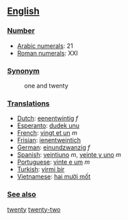== [[English]] ==

=== [[Number]] ===

*[[w:Arabic Numerals|Arabic numerals]]: 21
*[[w:Roman numerals|Roman numerals]]: XXI

=== [[Synonym]] ===
:one and twenty

=== [[Translations]] ===

*[[Dutch]]: [[eenentwintig]] ''f''
*[[Esperanto]]: [[dudek unu]]
*[[French]]: [[vingt et un]] ''m''
*[[Frisian]]: [[ienentweintich]]
*[[German]]: [[einundzwanzig]] ''f''
*[[Spanish]]: [[veintiuno]] ''m'', [[veinte y uno]] ''m''
*[[Portuguese]]: [[vinte e um]] ''m''
*[[Turkish]]: [[yirmi bir]]
*[[Vietnamese]]: [[hai mười mốt]]

 
=== [[See also]] ===

[[twenty]] [[twenty-two]]